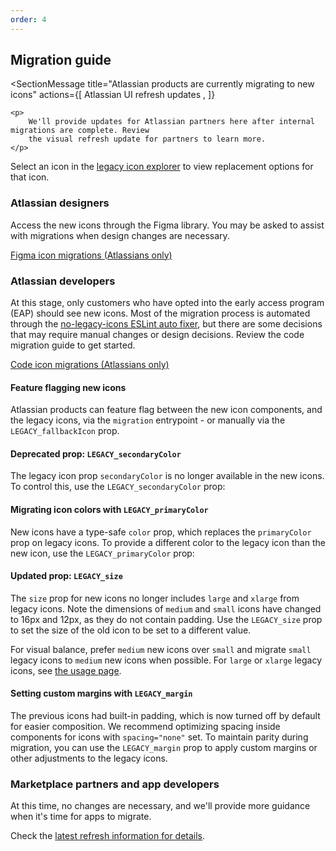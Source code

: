 ```yaml
---
order: 4
---
```




## Migration guide

<SectionMessage
	title="Atlassian products are currently migrating to new icons"
	actions={[
		<SectionMessageAction href="/whats-new/atlassian-ui-refresh-updates">
			Atlassian UI refresh updates
		</SectionMessageAction>,
	]}
>
	<p>
		We'll provide updates for Atlassian partners here after internal migrations are complete. Review
		the visual refresh update for partners to learn more.
	</p>
</SectionMessage>

Select an icon in the [legacy icon explorer](/components/icon/icon-legacy/icon-explorer) to view
replacement options for that icon.

### Atlassian designers

Access the new icons through the Figma library. You may be asked to assist with migrations when
design changes are necessary.

[Figma icon migrations (Atlassians only)](https://go.atlassian.com/ads-icons-design-migration)

### Atlassian developers

At this stage, only customers who have opted into the early access program (EAP) should see new
icons. Most of the migration process is automated through the
[no-legacy-icons ESLint auto fixer](/components/eslint-plugin-design-system/no-legacy-icons/usage),
but there are some decisions that may require manual changes or design decisions. Review the code
migration guide to get started.

[Code icon migrations (Atlassians only)](https://go.atlassian.com/ads-icon-code-migration)

#### Feature flagging new icons

Atlassian products can feature flag between the new icon components, and the legacy icons, via the
`migration` entrypoint - or manually via the `LEGACY_fallbackIcon` prop.

<Example
	Component={IconMigration}
	packageName="@atlaskit/icon"
	disableCodeTransforms={[CODE_TRANSFORM_ID_MIGRATION_ICONS]}
/>

#### Deprecated prop: `LEGACY_secondaryColor`

The legacy icon prop `secondaryColor` is no longer available in the new icons. To control this, use
the `LEGACY_secondaryColor` prop:

<Example
	Component={IconMigrationDeprecated}
	packageName="@atlaskit/icon"
	disableCodeTransforms={[CODE_TRANSFORM_ID_MIGRATION_ICONS]}
/>

#### Migrating icon colors with `LEGACY_primaryColor`

New icons have a type-safe `color` prop, which replaces the `primaryColor` prop on legacy icons. To
provide a different color to the legacy icon than the new icon, use the `LEGACY_primaryColor` prop:

<Example
	Component={IconMigrationColor}
	packageName="@atlaskit/icon"
	disableCodeTransforms={[CODE_TRANSFORM_ID_MIGRATION_ICONS]}
/>

#### Updated prop: `LEGACY_size`

The `size` prop for new icons no longer includes `large` and `xlarge` from legacy icons. Note the
dimensions of `medium` and `small` icons have changed to 16px and 12px, as they do not contain
padding. Use the `LEGACY_size` prop to set the size of the old icon to be set to a different value.

For visual balance, prefer `medium` new icons over `small` and migrate `small` legacy icons to
`medium` new icons when possible. For `large` or `xlarge` legacy icons, see
[the usage page](/components/icon/usage#larger-than-16px-icons--consider-icon-tile).

<Example
	Component={IconMigrationSize}
	packageName="@atlaskit/icon"
	disableCodeTransforms={[CODE_TRANSFORM_ID_MIGRATION_ICONS]}
/>

#### Setting custom margins with `LEGACY_margin`

The previous icons had built-in padding, which is now turned off by default for easier composition.
We recommend optimizing spacing inside components for icons with `spacing="none"` set. To maintain
parity during migration, you can use the `LEGACY_margin` prop to apply custom margins or other
adjustments to the legacy icons.

<Example
	Component={IconMigrationMargin}
	packageName="@atlaskit/icon"
	disableCodeTransforms={[CODE_TRANSFORM_ID_MIGRATION_ICONS]}
/>

### Marketplace partners and app developers

At this time, no changes are necessary, and we'll provide more guidance when it's time for apps to
migrate.

<!-- Here's more on what to expect for each app development and design framework:

- Apps using **Forge UI Kit** may automatically get some icon updates in a future release. Certain changes may still require manual opt-in. We will update with more information soon.
- Developers using design system icons through **Forge custom UI** or **Connect** will need to migrate to the new icons if they want to align with the style changes in the products. We'll provide details on how to do this in a future release.
- We'll update our **community Figma library** with the new icons once they're in beta. -->

Check the
[latest refresh information for details](/whats-new/atlassian-ui-refresh-updates#for-marketplace-partners).
